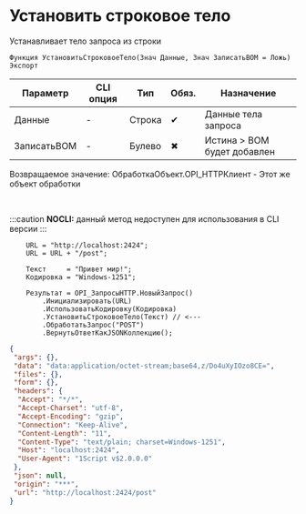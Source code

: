 ﻿---
sidebar_position: 2
description: Установить строковое тело  и другие функции для работы с HTTP-клиент в Открытом пакете интеграций - бесплатной open-source библиотеке интеграций для 1С:Предприятие 8, OneScript и CLI
keywords: [1C, 1С, 1С:Предприятие, 1С:Предприятие 8.3, API, Интеграция, Сервисы, Обмен, OneScript, CLI, HTTP-клиент]
---


# Установить строковое тело 
 Устанавливает тело запроса из строки



`Функция УстановитьСтроковоеТело(Знач Данные, Знач ЗаписатьBOM = Ложь) Экспорт`

  | Параметр | CLI опция | Тип | Обяз. | Назначение |
  |-|-|-|-|-|
  | Данные | - | Строка | &#x2714; | Данные тела запроса |
  | ЗаписатьBOM | - | Булево | &#x2716; | Истина > BOM будет добавлен |

  
  Возвращаемое значение:   ОбработкаОбъект.OPI_HTTPКлиент -  Этот же объект обработки

<br/>


:::caution
**NOCLI:** данный метод недоступен для использования в CLI версии
:::
<br/>


```bsl title="Пример использования для 1С:Предприятие/OneScript"
    URL = "http://localhost:2424";
    URL = URL + "/post";

    Текст     = "Привет мир!";
    Кодировка = "Windows-1251";

    Результат = OPI_ЗапросыHTTP.НовыйЗапрос()
        .Инициализировать(URL)
        .ИспользоватьКодировку(Кодировка)
        .УстановитьСтроковоеТело(Текст) // <---
        .ОбработатьЗапрос("POST")
        .ВернутьОтветКакJSONКоллекцию();
```
    



```json title="Результат"
{
 "args": {},
 "data": "data:application/octet-stream;base64,z/Do4uXyIOzo8CE=",
 "files": {},
 "form": {},
 "headers": {
  "Accept": "*/*",
  "Accept-Charset": "utf-8",
  "Accept-Encoding": "gzip",
  "Connection": "Keep-Alive",
  "Content-Length": "11",
  "Content-Type": "text/plain; charset=Windows-1251",
  "Host": "localhost:2424",
  "User-Agent": "1Script v$2.0.0.0"
 },
 "json": null,
 "origin": "***",
 "url": "http://localhost:2424/post"
}
```

